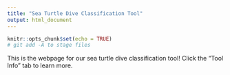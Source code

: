 ```yaml
---
title: "Sea Turtle Dive Classification Tool"
output: html_document
---
```


```r
knitr::opts_chunk$set(echo = TRUE)
# git add -A to stage files
```

This is the webpage for our sea turtle dive classification tool! Click the "Tool Info" tab to learn more.